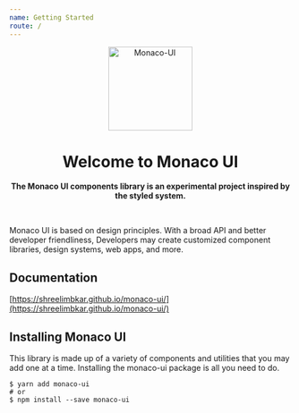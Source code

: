 ```yaml
---
name: Getting Started
route: /
---
```


<p style="text-align:center">
  <img src="./public/images/logo.png" width="150" height="150" alt="Monaco-UI" />
</p>

<h1 align="center">Welcome to Monaco UI</h1>

<p align="center">
  <strong>The Monaco UI components library is an experimental project inspired by the styled system.</strong>
</p>

&nbsp;

Monaco UI is based on design principles. With a broad API and better developer friendliness, Developers may create customized component libraries, design systems, web apps, and more.

## Documentation

[https://shreelimbkar.github.io/monaco-ui/](https://shreelimbkar.github.io/monaco-ui/)

## Installing Monaco UI

This library is made up of a variety of components and utilities that you may add one at a time. Installing the monaco-ui package is all you need to do.

```
$ yarn add monaco-ui
# or
$ npm install --save monaco-ui
```
